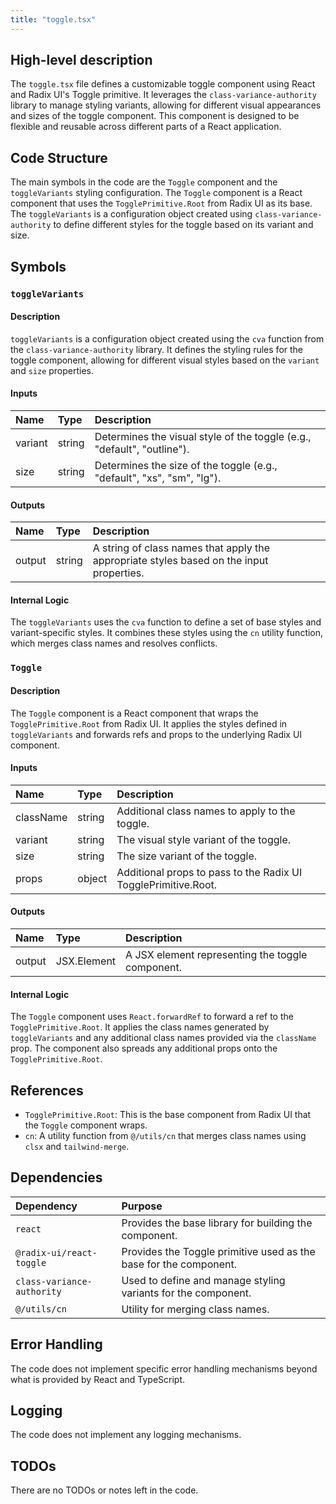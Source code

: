 ```yaml
---
title: "toggle.tsx"
---
```


## High-level description

The `toggle.tsx` file defines a customizable toggle component using React and Radix UI's Toggle primitive. It leverages the `class-variance-authority` library to manage styling variants, allowing for different visual appearances and sizes of the toggle component. This component is designed to be flexible and reusable across different parts of a React application.

## Code Structure

The main symbols in the code are the `Toggle` component and the `toggleVariants` styling configuration. The `Toggle` component is a React component that uses the `TogglePrimitive.Root` from Radix UI as its base. The `toggleVariants` is a configuration object created using `class-variance-authority` to define different styles for the toggle based on its variant and size.

## Symbols

### `toggleVariants`
#### Description
`toggleVariants` is a configuration object created using the `cva` function from the `class-variance-authority` library. It defines the styling rules for the toggle component, allowing for different visual styles based on the `variant` and `size` properties.

#### Inputs
| Name | Type | Description |
|:-----|:-----|:------------|
| variant | string | Determines the visual style of the toggle (e.g., "default", "outline"). |
| size | string | Determines the size of the toggle (e.g., "default", "xs", "sm", "lg"). |

#### Outputs
| Name | Type | Description |
|:-----|:-----|:------------|
| output | string | A string of class names that apply the appropriate styles based on the input properties. |

#### Internal Logic
The `toggleVariants` uses the `cva` function to define a set of base styles and variant-specific styles. It combines these styles using the `cn` utility function, which merges class names and resolves conflicts.

### `Toggle`
#### Description
The `Toggle` component is a React component that wraps the `TogglePrimitive.Root` from Radix UI. It applies the styles defined in `toggleVariants` and forwards refs and props to the underlying Radix UI component.

#### Inputs
| Name | Type | Description |
|:-----|:-----|:------------|
| className | string | Additional class names to apply to the toggle. |
| variant | string | The visual style variant of the toggle. |
| size | string | The size variant of the toggle. |
| props | object | Additional props to pass to the Radix UI TogglePrimitive.Root. |

#### Outputs
| Name | Type | Description |
|:-----|:-----|:------------|
| output | JSX.Element | A JSX element representing the toggle component. |

#### Internal Logic
The `Toggle` component uses `React.forwardRef` to forward a ref to the `TogglePrimitive.Root`. It applies the class names generated by `toggleVariants` and any additional class names provided via the `className` prop. The component also spreads any additional props onto the `TogglePrimitive.Root`.

## References

- `TogglePrimitive.Root`: This is the base component from Radix UI that the `Toggle` component wraps.
- `cn`: A utility function from `@/utils/cn` that merges class names using `clsx` and `tailwind-merge`.

## Dependencies

| Dependency | Purpose |
|:-----------|:--------|
| `react` | Provides the base library for building the component. |
| `@radix-ui/react-toggle` | Provides the Toggle primitive used as the base for the component. |
| `class-variance-authority` | Used to define and manage styling variants for the component. |
| `@/utils/cn` | Utility for merging class names. |

## Error Handling

The code does not implement specific error handling mechanisms beyond what is provided by React and TypeScript.

## Logging

The code does not implement any logging mechanisms.

## TODOs

There are no TODOs or notes left in the code.